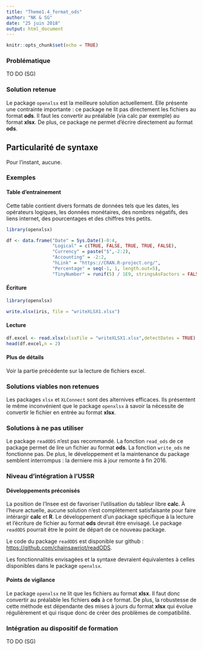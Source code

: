 ---
title: "Theme1.4_format_ods"
author: "NK & SG"
date: "25 juin 2018"
output: html_document
---

```{r setup, include=FALSE}
knitr::opts_chunk$set(echo = TRUE)
```

### Problématique

TO DO (SG)

### Solution retenue

Le package `openxlsx` est la meilleure solution actuellement. Elle présente une contrainte importante : ce package ne lit pas directement les fichiers au format **ods**. Il faut les convertir au préalable (via calc par exemple) au format **xlsx**. De plus, ce package ne permet d'écrire directement au format **ods**.

## Particularité de syntaxe

Pour l'instant, aucune. 

### Exemples

#### Table d'entrainement

Cette table contient divers formats de données tels que les dates, les opérateurs logiques, les données monétaires, des nombres négatifs, des liens internet, des pourcentages et des chiffres très petits. 

```{r}
library(openxlsx)

df <- data.frame("Date" = Sys.Date()-0:4,
                 "Logical" = c(TRUE, FALSE, TRUE, TRUE, FALSE),
                 "Currency" = paste("$",-2:2),
                 "Accounting" = -2:2,
                 "hLink" = "https://CRAN.R-project.org/",
                 "Percentage" = seq(-1, 1, length.out=5),
                 "TinyNumber" = runif(5) / 1E9, stringsAsFactors = FALSE)
```

#### Écriture

```{r}
library(openxlsx)

write.xlsx(iris, file = "writeXLSX1.xlsx")
```

#### Lecture

```{r}
df.excel <- read.xlsx(xlsxFile = "writeXLSX1.xlsx",detectDates = TRUE)
head(df.excel,n = 2)
```

#### Plus de détails

Voir la partie précédente sur la lecture de fichiers excel. 


### Solutions viables non retenues

Les packages `xlsx` et `XLConnect` sont des alternives efficaces. Ils présentent le même inconvénient que le package `openxlsx` à savoir la nécessite de convertir le fichier en entrée au format **xlsx**.  

### Solutions à ne pas utiliser

Le package `readODS` n'est pas recommandé. La fonction `read_ods` de ce package permet de lire un fichier au format **ods**. La fonction `write_ods` ne fonctionne pas. De plus, le développement et la maintenance du package semblent interrompus : la derniere mis à jour remonte à fin 2016. 

### Niveau d'intégration à l'USSR

#### Développements préconisés

La position de l'Insee est de favoriser l'utilisation du tableur libre **calc**. À l'heure actuelle, aucune solution n'est complètement satisfaisante pour faire intérargir **calc** et **R**. Le développement d'un package spécifique à la lecture et l'écriture de fichier au format **ods** devrait être envisagé. Le package `readODS` pourrait être le point de départ de ce nouveau package. 

Le code du package `readODS` est disponible sur github : <https://github.com/chainsawriot/readODS>.

Les fonctionnalités envisagées et la syntaxe devraient équivalentes à celles disponibles dans le package `openxlsx`. 

#### Points de vigilance

Le package `openxlsx` ne lit que les fichiers au format **xlsx**. Il faut donc convertir au préalable les fichiers **ods** à ce format. De plus, la robustesse de cette méthode est dépendante des mises à jours du format **xlsx** qui évolue régulièrement et qui risque donc de créer des problèmes de compatibilité. 

### Intégration au dispositif de formation

TO DO (SG)



